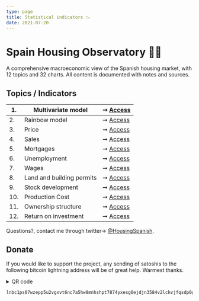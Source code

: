 ```yaml
---
type: page
title: Statistical indicators 📉
date: 2021-07-20
---
```



# Spain Housing Observatory 🔭🌈

A comprehensive macroeconomic view of the Spanish housing market, with 12 topics and 32 charts. All content is documented with notes and sources.

## Topics / Indicators

| 1. | Multivariate model | ➞ [Access](posts/multivariate) |
| -- | ------------------------------- | --- |
| 2. | Rainbow model | ➞ [Access](posts/rainbow) |
| 3. | Price | ➞ [Access](posts/price) |
| 4. | Sales | ➞ [Access](posts/sales) |
| 5. | Mortgages | ➞ [Access](posts/credit) |
| 6. | Unemployment | ➞ [Access](posts/labor) |
| 7. | Wages | ➞ [Access](posts/wages) |
| 8. | Land and building permits | ➞ [Access](posts/permits) |
| 9. | Stock development | ➞ [Access](posts/stock) |
| 10. | Production Cost | ➞ [Access](posts/cost) |
| 11. | Ownership structure | ➞ [Access](posts/ownership) |
| 12. | Return on investment | ➞ [Access](posts/roi) |

Questions?, contact me through twitter→ [@HousingSpanish](https://twitter.com/HousingSpanish).

## Donate

If you would like to support the project, any sending of satoshis to the following bitcoin lightning address will be of great help. Warmest thanks.<details><p align="center"><Image src="/images/qrdonacions.png" alt="Reload adress" width={249} height={248} priority className="next-image"/></p><summary>QR code</summary></details>

```
lnbc1ps07wzepp5u2vgxvt6nc7a5hw8mnhshpt7874yxesg0ejdjn3584v2lckvjfqsdp0g3hkuctrd9hjqnmzwdjhyanpw3hhy6fqfpsky6t5v96xwegxqyjw5q9qtzqqqqqq9qsqsp5pft9elfnv57hgr8nkk7s7ng9zsrqauczgxfxxjhdn30cv69avlysrzjqwryaup9lh50kkranzgcdnn2fgvx390wgj5jd07rwr3vxeje0glcllejaafcm7ya5sqqqqlgqqqqqeqqjqx6yd5jr709dpxkt33xgr9a4t4d9phtrk4slkznp2atm76hfuk8tqk3jwm4dy3hpzu26596j5yxt93lre0tstdywvgrusgfuepy56yxgqc0nt05
```
